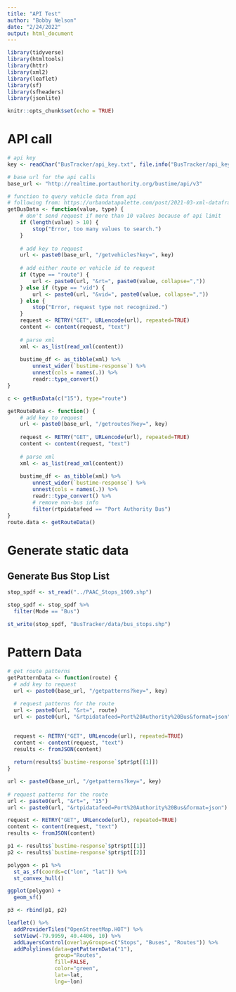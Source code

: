 ```yaml
---
title: "API Test"
author: "Bobby Nelson"
date: "2/24/2022"
output: html_document
---
```


```r
library(tidyverse)
library(htmltools)
library(httr)
library(xml2)
library(leaflet)
library(sf)
library(sfheaders)
library(jsonlite)
```


```r
knitr::opts_chunk$set(echo = TRUE)
```

# API call

```r
# api key
key <- readChar("BusTracker/api_key.txt", file.info("BusTracker/api_key.txt")$size)

# base url for the api calls
base_url <- "http://realtime.portauthority.org/bustime/api/v3"
```

```r
# function to query vehicle data from api
# following from: https://urbandatapalette.com/post/2021-03-xml-dataframe-r/
getBusData <- function(value, type) {
    # don't send request if more than 10 values because of api limit
    if (length(value) > 10) {
        stop("Error, too many values to search.")
    }
    
    # add key to request
    url <- paste0(base_url, "/getvehicles?key=", key)
    
    # add either route or vehicle id to request
    if (type == "route") {
        url <- paste0(url, "&rt=", paste0(value, collapse=","))
    } else if (type == "vid") {
        url <- paste0(url, "&vid=", paste0(value, collapse=","))
    } else {
        stop("Error, request type not recognized.")
    }
    request <- RETRY("GET", URLencode(url), repeated=TRUE)
    content <- content(request, "text")
    
    # parse xml
    xml <- as_list(read_xml(content))
    
    bustime_df <- as_tibble(xml) %>%
        unnest_wider(`bustime-response`) %>%
        unnest(cols = names(.)) %>%
        readr::type_convert() 
}

c <- getBusData(c("15"), type="route")
```

```r
getRouteData <- function() {
    # add key to request
    url <- paste0(base_url, "/getroutes?key=", key)
    
    request <- RETRY("GET", URLencode(url), repeated=TRUE)
    content <- content(request, "text")
    
    # parse xml
    xml <- as_list(read_xml(content))
    
    bustime_df <- as_tibble(xml) %>%
        unnest_wider(`bustime-response`) %>%
        unnest(cols = names(.)) %>%
        readr::type_convert() %>%
        # remove non-bus info
        filter(rtpidatafeed == "Port Authority Bus")
}
route.data <- getRouteData()
```

# Generate static data

## Generate Bus Stop List

```r
stop_spdf <- st_read("../PAAC_Stops_1909.shp")
```

```r
stop_spdf <- stop_spdf %>%
  filter(Mode == "Bus")
```

```r
st_write(stop_spdf, "BusTracker/data/bus_stops.shp")
```

# Pattern Data

```r
# get route patterns
getPatternData <- function(route) {
  # add key to request
  url <- paste0(base_url, "/getpatterns?key=", key)
  
  # request patterns for the route
  url <- paste0(url, "&rt=", route)
  url <- paste0(url, "&rtpidatafeed=Port%20Authority%20Bus&format=json")
  

  request <- RETRY("GET", URLencode(url), repeated=TRUE)
  content <- content(request, "text")
  results <- fromJSON(content)
  
  return(results$`bustime-response`$ptr$pt[[1]])
}
```

```r
url <- paste0(base_url, "/getpatterns?key=", key)
    
# request patterns for the route
url <- paste0(url, "&rt=", "15")
url <- paste0(url, "&rtpidatafeed=Port%20Authority%20Bus&format=json")
```

```r
request <- RETRY("GET", URLencode(url), repeated=TRUE)
content <- content(request, "text")
results <- fromJSON(content)
```

```r
p1 <- results$`bustime-response`$ptr$pt[[1]]
p2 <- results$`bustime-response`$ptr$pt[[2]]
```

```r
polygon <- p1 %>%
  st_as_sf(coords=c("lon", "lat")) %>%
  st_convex_hull()

ggplot(polygon) + 
  geom_sf()
```

```r
p3 <- rbind(p1, p2)
```


```r
leaflet() %>%
  addProviderTiles("OpenStreetMap.HOT") %>%
  setView(-79.9959, 40.4406, 10) %>%
  addLayersControl(overlayGroups=c("Stops", "Buses", "Routes")) %>%
  addPolylines(data=getPatternData("1"),
               group="Routes",
               fill=FALSE,
               color="green",
               lat=~lat,
               lng=~lon)
```


